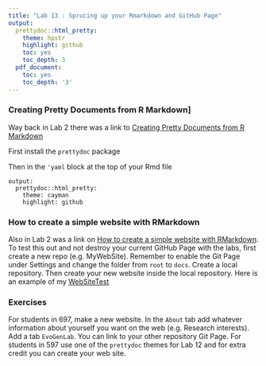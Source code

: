 ```yaml
---
title: "Lab 13 : Sprucing up your Rmarkdown and GitHub Page"
output:
  prettydoc::html_pretty:
    theme: hpstr
    highlight: github
    toc: yes
    toc_depth: 3
  pdf_document:
    toc: yes
    toc_depth: '3'
---
```


### Creating Pretty Documents from R Markdown]

Way back in Lab 2 there was a link to [Creating Pretty Documents from R Markdown](https://prettydoc.statr.me/)

First install the `prettydoc` package

Then in the `'yaml` block at the top of your Rmd file

```
output:
  prettydoc::html_pretty:
    theme: cayman
    highlight: github
```

### How to create a simple website with RMarkdown

Also in Lab 2 was a link on  [How to create a simple website with RMarkdown](https://nceas.github.io/training-rmarkdown-website/tutorial.html). To test this out and not destroy your current GitHub Page with the labs, first create a new repo (e.g. MyWebSite). Remember to enable the Git Page under Settings and change the folder from `root` to `docs`.  Create a local repository. Then create your new website inside the local repository. Here is an example of my [WebSiteTest](https://jeffreyblanchard.github.io/WebSiteTest/)

### Exercises

For students in 697, make a new website. In the `About` tab add whatever information about yourself you want on the web (e.g. Research interests). Add a tab `EvoGenLab`. You can link to your other repository Git Page.  For students in 597 use one of the `prettydoc` themes for Lab 12 and for extra credit you can create your web site.